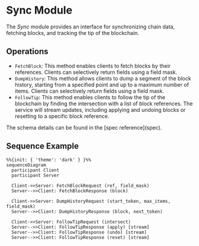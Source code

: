 
# Sync Module

The _Sync_ module provides an interface for synchronizing chain data, fetching blocks, and tracking the tip of the blockchain.

## Operations

- `FetchBlock`: This method enables clients to fetch blocks by their references. Clients can selectively return fields using a field mask.
- `DumpHistory`: This method allows clients to dump a segment of the block history, starting from a specified point and up to a maximum number of items. Clients can selectively return fields using a field mask.
- `FollowTip`: This method enables clients to follow the tip of the blockchain by finding the intersection with a list of block references. The service will stream updates, including applying and undoing blocks or resetting to a specific block reference.

<Callout type="info">
  The schema details can be found in the [spec reference](spec).
</Callout>

## Sequence Example

```mermaid
%%{init: { 'theme': 'dark' } }%%
sequenceDiagram
  participant Client
  participant Server

  Client->>Server: FetchBlockRequest (ref, field_mask)
  Server-->>Client: FetchBlockResponse (block)

  Client->>Server: DumpHistoryRequest (start_token, max_items, field_mask)
  Server-->>Client: DumpHistoryResponse (block, next_token)

  Client->>Server: FollowTipRequest (intersect)
  Server-->>Client: FollowTipResponse (apply) [stream]
  Server-->>Client: FollowTipResponse (undo) [stream]
  Server-->>Client: FollowTipResponse (reset) [stream]
```
